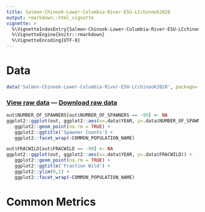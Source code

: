 ```yaml
---
title: Salmon-Chinook-Lower-Columbia-River-ESU-LCchinook2020
output: rmarkdown::html_vignette
vignette: >
  %\VignetteIndexEntry{Salmon-Chinook-Lower-Columbia-River-ESU-LCchinook2020}
  %\VignetteEngine{knitr::rmarkdown}
  %\VignetteEncoding{UTF-8}
---
```


# Data

```r
data('Salmon-Chinook-Lower-Columbia-River-ESU-LCchinook2020', package='VRData')
```

### [View raw data](../data/Salmon-Chinook-Lower-Columbia-River-ESU-LCchinook2020.html) &#8212; [Download raw data](../data/Salmon-Chinook-Lower-Columbia-River-ESU-LCchinook2020.csv)

```r
out$NUMBER_OF_SPAWNERS[out$NUMBER_OF_SPAWNERS == -99] <- NA
ggplot2::ggplot(out, ggplot2::aes(x=.data$YEAR, y=.data$NUMBER_OF_SPAWNERS)) +
   ggplot2::geom_point(na.rm = TRUE) +
   ggplot2::ggtitle('Spawner Counts') +
   ggplot2::facet_wrap(~COMMON_POPULATION_NAME)
```

```r
out$FRACWILD[out$FRACWILD == -99] <- NA
ggplot2::ggplot(out, ggplot2::aes(x=.data$YEAR, y=.data$FRACWILD)) +
   ggplot2::geom_point(na.rm = TRUE) +
   ggplot2::ggtitle('Fraction Wild') +
   ggplot2::ylim(0,1) +
   ggplot2::facet_wrap(~COMMON_POPULATION_NAME)
```

# Common Metrics



